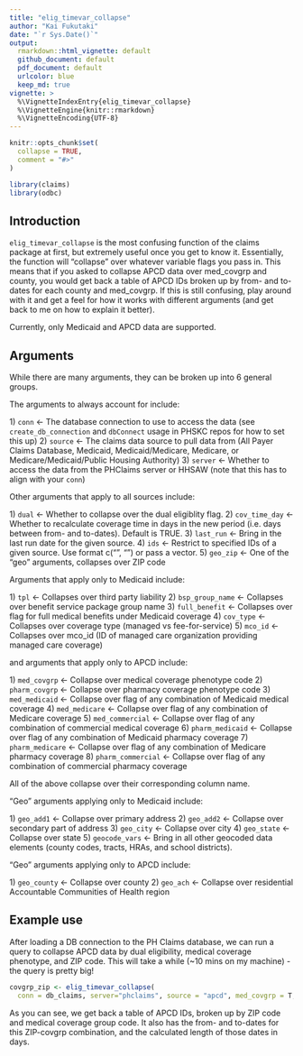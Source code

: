 ```yaml
---
title: "elig_timevar_collapse"
author: "Kai Fukutaki"
date: "`r Sys.Date()`"
output:
  rmarkdown::html_vignette: default
  github_document: default
  pdf_document: default
  urlcolor: blue
  keep_md: true
vignette: >
  %\VignetteIndexEntry{elig_timevar_collapse}
  %\VignetteEngine{knitr::rmarkdown}
  %\VignetteEncoding{UTF-8}
---
```


```r
knitr::opts_chunk$set(
  collapse = TRUE,
  comment = "#>"
)
```

```r
library(claims)
library(odbc)
```

## Introduction

`elig_timevar_collapse` is the most confusing function of the claims package at first, but extremely useful once you get to know it. Essentially, the function will "collapse" over whatever variable flags you pass in. This means that if you asked to collapse APCD data over med_covgrp and county, you would get back a table of APCD IDs broken up by from- and to-dates for each county and med_covgrp. If this is still confusing, play around with it and get a feel for how it works with different arguments (and get back to me on how to explain it better).

Currently, only Medicaid and APCD data are supported.

## Arguments

While there are many arguments, they can be broken up into 6 general groups.

The arguments to always account for include:

1\) `conn` \<- The database connection to use to access the data (see `create_db_connection` and `dbConnect` usage in PHSKC repos for how to set this up)
2\) `source` \<- The claims data source to pull data from (All Payer Claims Database, Medicaid, Medicaid/Medicare, Medicare, or Medicare/Medicaid/Public Housing Authority)
3\) `server` \<- Whether to access the data from the PHClaims server or HHSAW (note that this has to align with your `conn`)

Other arguments that apply to all sources include:

1\) `dual` \<- Whether to collapse over the dual eligiblity flag.
2\) `cov_time_day` \<- Whether to recalculate coverage time in days in the new period (i.e. days between from- and to-dates). Default is TRUE.
3\) `last_run` \<- Bring in the last run date for the given source.
4\) `ids` \<- Restrict to specified IDs of a given source. Use format c("<id1>", "<id2>") or pass a vector.
5\) `geo_zip` \<- One of the "geo" arguments, collapses over ZIP code

Arguments that apply only to Medicaid include:

1\) `tpl` \<- Collapses over third party liability
2\) `bsp_group_name` \<- Collapses over benefit service package group name
3\) `full_benefit` \<- Collapses over flag for full medical benefits under Medicaid coverage
4\) `cov_type` \<- Collapses over coverage type (managed vs fee-for-service)
5\) `mco_id` \<- Collapses over mco_id (ID of managed care organization providing managed care coverage)

and arguments that apply only to APCD include:

1\) `med_covgrp` \<- Collapse over medical coverage phenotype code
2\) `pharm_covgrp` \<- Collapse over pharmacy coverage phenotype code
3\) `med_medicaid` \<- Collapse over flag of any combination of Medicaid medical coverage
4\) `med_medicare` \<- Collapse over flag of any combination of Medicare coverage
5\) `med_commercial` \<- Collapse over flag of any combination of commercial medical coverage
6\) `pharm_medicaid` \<- Collapse over flag of any combination of Medicaid pharmacy coverage
7\) `pharm_medicare` \<- Collapse over flag of any combination of Medicare pharmacy coverage
8\) `pharm_commercial` \<- Collapse over flag of any combination of commercial pharmacy coverage

All of the above collapse over their corresponding column name.

"Geo" arguments applying only to Medicaid include:

1\) `geo_add1` \<- Collapse over primary address
2\) `geo_add2` \<- Collapse over secondary part of address
3\) `geo_city` \<- Collapse over city
4\) `geo_state` \<- Collapse over state
5\) `geocode_vars` \<- Bring in all other geocoded data elements (county codes, tracts, HRAs, and school districts).

"Geo" arguments applying only to APCD include:

1\) `geo_county` \<- Collapse over county
2\) `geo_ach` \<- Collapse over residential Accountable Communities of Health region

## Example use

After loading a DB connection to the PH Claims database, we can run a query to collapse APCD data by dual eligibility, medical coverage phenotype, and ZIP code. This will take a while (~10 mins on my machine) - the query is pretty big!

```r
covgrp_zip <- elig_timevar_collapse(
  conn = db_claims, server="phclaims", source = "apcd", med_covgrp = T, geo_zip = T)
```

As you can see, we get back a table of APCD IDs, broken up by ZIP code and medical coverage group code. It also has the from- and to-dates for this ZIP-covgrp combination, and the calculated length of those dates in days.

